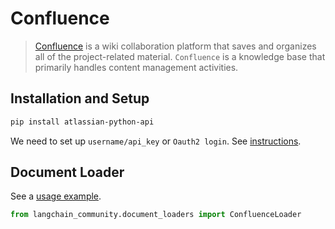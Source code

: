 # Confluence

>[Confluence](https://www.atlassian.com/software/confluence) is a wiki collaboration platform that saves and organizes all of the project-related material. `Confluence` is a knowledge base that primarily handles content management activities.


## Installation and Setup

```bash
pip install atlassian-python-api
```

We need to set up `username/api_key` or `Oauth2 login`.
See [instructions](https://support.atlassian.com/atlassian-account/docs/manage-api-tokens-for-your-atlassian-account/).


## Document Loader

See a [usage example](/docs/integrations/document_loaders/confluence).

```python
from langchain_community.document_loaders import ConfluenceLoader
```
